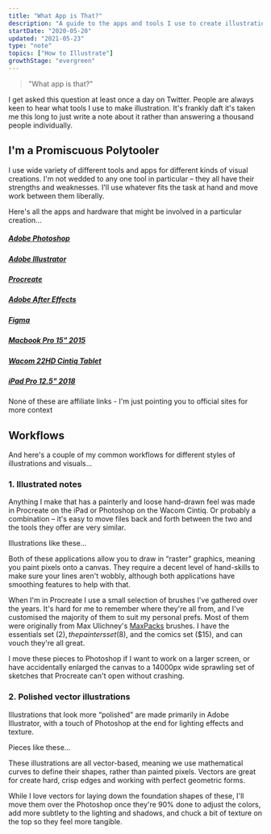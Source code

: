 ```yaml
---
title: "What App is That?"
description: "A guide to the apps and tools I use to create illustrations"
startDate: "2020-05-20"
updated: "2021-05-23"
type: "note"
topics: ["How to Illustrate"]
growthStage: "evergreen"
---
```


> "What app is that?"

<IntroParagraph>

I get asked this question at least once a day on Twitter. People are always keen to hear what tools I use to make illustration. It's frankly daft it's taken me this long to just write a note about it rather than answering a thousand people individually.

</IntroParagraph>

## I'm a Promiscuous Polytooler

I use wide variety of different tools and apps for different kinds of visual creations. I'm not wedded to any one tool in particular – they all have their strengths and weaknesses.
I'll use whatever fits the task at hand and move work between them liberally.

Here's all the apps and hardware that might be involved in a particular creation...

<Tools>

<a href="https://www.adobe.com/products/photoshop.html" noStyling>

<BasicImage
  width="160px"
  src="https://res.cloudinary.com/dg3gyk0gu/image/upload/c_scale,f_auto,q_auto:good,w_300/v1590318986/maggieappleton.com/notes/tools/photoshop.png"
/>
<h5>Adobe Photoshop</h5>

</a>

<a href="https://www.adobe.com/products/illustrator.html" noStyling>

<BasicImage
  width="160px"
  src="https://res.cloudinary.com/dg3gyk0gu/image/upload/c_scale,f_auto,q_auto:good,w_300/v1590318986/maggieappleton.com/notes/tools/illustrator.png"
/>
<h5>Adobe Illustrator</h5>

</a>

<a href="https://procreate.art/" noStyling>

<BasicImage
  width="160px"
  src="https://res.cloudinary.com/dg3gyk0gu/image/upload/c_scale,f_auto,q_auto:good,w_300/v1590318987/maggieappleton.com/notes/tools/procreate.png"
/>
<h5>Procreate</h5>

</a>

<a href="https://www.adobe.com/products/aftereffects.html" noStyling>

<BasicImage
  width="160px"
  src="https://res.cloudinary.com/dg3gyk0gu/image/upload/c_scale,f_auto,q_auto:good,w_300/v1590318986/maggieappleton.com/notes/tools/ae.png"
/>
<h5>Adobe After Effects</h5>

</a>

<a href="https://www.figma.com/" noStyling>

<BasicImage
  width="160px"
  src="https://res.cloudinary.com/dg3gyk0gu/image/upload/c_scale,f_auto,q_auto:good,w_300/v1590318987/maggieappleton.com/notes/tools/figma.png"
/>
<h5>Figma</h5>

</a>

</Tools>

<Hardware>

<a href="https://www.apple.com/macbook-pro/" noStyling>

<BasicImage
  width="460px"
  src="https://res.cloudinary.com/dg3gyk0gu/image/upload/c_scale,w_420/v1590318986/maggieappleton.com/notes/tools/macbook.png"
/>
<h5>Macbook Pro 15" 2015</h5>

</a>

<a href="https://www.wacom.com/en-us/products/pen-displays/cintiq-22-hd" noStyling>

<BasicImage
  width="460px"
  src="https://res.cloudinary.com/dg3gyk0gu/image/upload/c_scale,w_440/v1590318987/maggieappleton.com/notes/tools/wacom.png"
/>
<h5>Wacom 22HD Cintiq Tablet</h5>

</a>

<a href="https://www.apple.com/ipad-pro/" noStyling>

<BasicImage
  width="460px"
  src="https://res.cloudinary.com/dg3gyk0gu/image/upload/c_scale,w_400/v1590318987/maggieappleton.com/notes/tools/ipad.png"
/>
<h5>iPad Pro 12.5" 2018</h5>

</a>

</Hardware>

<Subtext>
  None of these are affiliate links - I'm just pointing you to official sites
  for more context
</Subtext>

## Workflows

And here's a couple of my common workflows for different styles of illustrations and visuals...

### 1. Illustrated notes

Anything I make that has a painterly and loose hand-drawn feel was made in Procreate on the iPad or Photoshop on the Wacom Cintiq. Or probably a combination – it's easy to move files back and forth between the two and the tools they offer are very similar.

Illustrations like these...

<TwoColumn>

<BasicImage src="https://res.cloudinary.com/dxj9qr5gj/image/upload/c_scale,f_auto,q_auto:good,w_1200/v1621767637/maggieappleton.com/notes/tools/Photo_by_Maggie_Appleton_on_June_30_2019._htaur3.jpg" />

<BasicImage src="https://res.cloudinary.com/dxj9qr5gj/image/upload/c_scale,f_auto,q_auto:good,w_1200/v1621767975/maggieappleton.com/notes/tools/Unfathomable_Meat_wp_wge87m.png" />

</TwoColumn>

<BasicImage
  width="1100px"
  src="https://res.cloudinary.com/dxj9qr5gj/image/upload/c_scale,f_auto,q_auto:good,w_1200/v1621767505/maggieappleton.com/notes/tools/GitMistakes--large_shrink_qm96ik.png"
/>

Both of these applications allow you to draw in “raster” graphics, meaning you paint pixels onto a canvas. They require a decent level of hand-skills to make sure your lines aren't wobbly, although both applications have smoothing features to help with that.

When I'm in Procreate I use a small selection of brushes I've gathered over the years. It's hard for me to remember where they're all from, and I've customised the majority of them to suit my personal prefs. Most of them were originally from Max Ulichney's [MaxPacks](https://maxpacks.com/) brushes. I have the essentials set ($2), the painters set ($8), and the comics set ($15), and can vouch they're all great.

<ImageFrame
  width="1100px"
  src="https://res.cloudinary.com/dxj9qr5gj/image/upload/c_scale,f_auto,q_auto:good,w_1200/v1621764330/maggieappleton.com/notes/tools/IMG_74BF7CB1E720-1_xpci1a.jpg"
  alt="A screenshot of my iPad with Procreate open and my brushes panel displayed"
/>

I move these pieces to Photoshop if I want to work on a larger screen, or have accidentally enlarged the canvas to a 14000px wide sprawling set of sketches that Procreate can't open without crashing.

<ImageFrame
  width="1100px"
  src="https://res.cloudinary.com/dxj9qr5gj/image/upload/c_scale,f_auto,q_auto:good,w_1200/v1621764627/maggieappleton.com/notes/tools/PhotoshopSnap_bduk6w.png"
  alt="A screenshot of my Photoshop setup"
/>

### 2. Polished vector illustrations

Illustrations that look more “polished” are made primarily in Adobe Illustrator, with a touch of Photoshop at the end for lighting effects and texture.

Pieces like these...

<BasicImage
  alt=""
  src="https://res.cloudinary.com/dxj9qr5gj/image/upload/c_scale,f_auto,q_auto:good,w_1200/v1621768811/maggieappleton.com/notes/tools/Linearnotes_shrink_gwvih5.png"
/>

These illustrations are all vector-based, meaning we use mathematical curves to define their shapes, rather than painted pixels. Vectors are great for create hard, crisp edges and working with perfect geometric forms.

<ImageFrame
  width="1100px"
  src="https://res.cloudinary.com/dxj9qr5gj/image/upload/c_scale,f_auto,q_auto:good,w_1200/v1621769123/maggieappleton.com/notes/tools/gatsby-illustrator_l37kgv.png"
  alt="A screenshot of my Adobe Illustrator setup with one of my illustrations on the canvas"
/>

While I love vectors for laying down the foundation shapes of these, I'll move them over the Photoshop once they're 90% done to adjust the colors, add more subtlety to the lighting and shadows, and chuck a bit of texture on the top so they feel more tangible.

